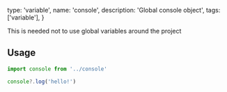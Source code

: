   type: 'variable',
  name: 'console',
  description: 'Global console object',
  tags: ['variable'],
}

This is needed not to use global variables around the project

## Usage

```js
import console from '../console'

console?.log('hello!')
```
